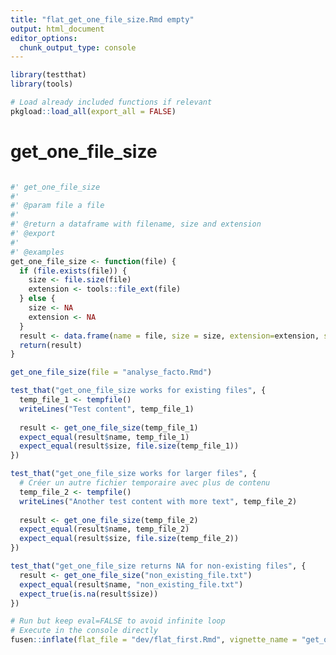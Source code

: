 ```yaml
---
title: "flat_get_one_file_size.Rmd empty"
output: html_document
editor_options: 
  chunk_output_type: console
---
```


```r
library(testthat)
library(tools)
```

<!--
 You need to run the 'description' chunk in the '0-dev_history.Rmd' file before continuing your code there.
-->

```r
# Load already included functions if relevant
pkgload::load_all(export_all = FALSE)
```

# get_one_file_size

```r

```




```r
#' get_one_file_size 
#'
#' @param file a file
#'
#' @return a dataframe with filename, size and extension
#' @export
#'
#' @examples
get_one_file_size <- function(file) {
  if (file.exists(file)) {
    size <- file.size(file)
    extension <- tools::file_ext(file)
  } else {
    size <- NA
    extension <- NA
  }
  result <- data.frame(name = file, size = size, extension=extension, stringsAsFactors = FALSE)
  return(result)
}
```

```r
get_one_file_size(file = "analyse_facto.Rmd")
```

```r
test_that("get_one_file_size works for existing files", {
  temp_file_1 <- tempfile()
  writeLines("Test content", temp_file_1)
  
  result <- get_one_file_size(temp_file_1)
  expect_equal(result$name, temp_file_1)
  expect_equal(result$size, file.size(temp_file_1))
})

test_that("get_one_file_size works for larger files", {
  # Créer un autre fichier temporaire avec plus de contenu
  temp_file_2 <- tempfile()
  writeLines("Another test content with more text", temp_file_2)
  
  result <- get_one_file_size(temp_file_2)
  expect_equal(result$name, temp_file_2)
  expect_equal(result$size, file.size(temp_file_2))
})

test_that("get_one_file_size returns NA for non-existing files", {
  result <- get_one_file_size("non_existing_file.txt")
  expect_equal(result$name, "non_existing_file.txt")
  expect_true(is.na(result$size))
})

```


```r
# Run but keep eval=FALSE to avoid infinite loop
# Execute in the console directly
fusen::inflate(flat_file = "dev/flat_first.Rmd", vignette_name = "get_one")
```
